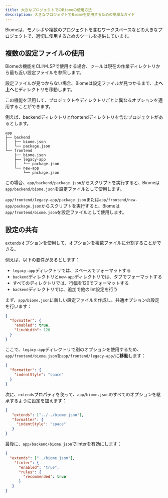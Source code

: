 ```yaml
---
title: 大きなプロジェクトでのBiomeの使用方法
description: 大きなプロジェクトでBiomeを使用するための簡単なガイド
---
```


Biomeは、モノレポや複数のプロジェクトを含むワークスペースなどの大きなプロジェクトで、適切に使用するためのツールを提供しています。

## 複数の設定ファイルの使用

Biomeの機能をCLIやLSPで使用する場合、ツールは現在の作業ディレクトリから最も近い設定ファイルを参照します。

設定ファイルが見つからない場合、Biomeは設定ファイルが見つかるまで、**上へ上へ**とディレクトリを移動します。

この機能を活用して、プロジェクトやディレクトリごとに異なるオプションを適用することができます。

例えば、backendディレクトリとfrontendディレクトリを含むプロジェクトがあるとします。


```
app
├── backend
│   ├── biome.json
│   └── package.json
└── frontend
    ├── biome.json
    ├── legacy-app
    │   └── package.json
    └── new-app
        └── package.json
```

この場合、`app/backend/package.json`からスクリプトを実行すると、Biomeは`app/backend/biome.json`を設定ファイルとして使用します。

`app/frontend/legacy-app/package.json`または`app/frontend/new-app/package.json`からスクリプトを実行すると、Biomeは`app/frontend/biome.json`を設定ファイルとして使用します。

## 設定の共有

[`extends`](/reference/configuration#extends)オプションを使用して、オプションを複数ファイルに分割することができる。

例えば、以下の要件があるとします：
- `legacy-app`ディレクトリでは、スペースでフォーマットする
- `backend`ディレクトリと`new-app`ディレクトリでは、タブでフォーマットする
- すべてのディレクトリでは、行幅を120でフォーマットする
- `backend`ディレクトリでは、追加で他のlint設定を行う

まず、`app/biome.json`に新しい設定ファイルを作成し、共通オプションの設定を行います：


```json title="app/biome.json"
{
  "formatter": {
    "enabled": true,
    "lineWidth": 120
  }
}
```

ここで、`legacy-app`ディレクトリで別のオプションを使用するため、`app/frontend/biome.json`を`app/frontend/legacy-app/`に**移動**します：


```json title="app/frontend/legacy-app/biome.json"
{
  "formatter": {
    "indentStyle": "space"
  }
}
```

次に、`extends`プロパティを使って、`app/biome.json`のすべてのオプションを継承するように設定を加えます：

```json title="app/frontend/legacy-app/biome.json" ins={2}
{
   "extends": ["../../biome.json"],
   "formatter": {
     "indentStyle": "space"
   }
}
```

最後に、`app/backend/biome.json`でlinterを有効にします：


```json title="app/backend/biome.json"
{
  "extends": ["../biome.json"],
    "linter": {
      "enabled": "true",
      "rules": {
        "recommended": true
      }
   }
}
```
